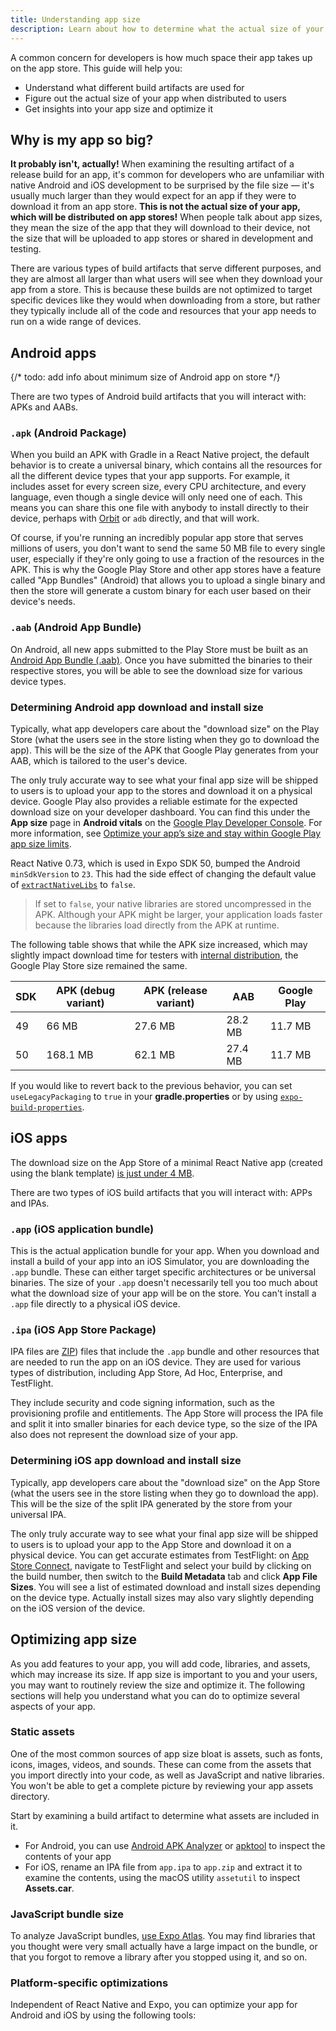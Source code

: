 ```yaml
---
title: Understanding app size
description: Learn about how to determine what the actual size of your app will be when distributed to users, and how to get insights into your app size and optimize it.
---
```




A common concern for developers is how much space their app takes up on the app store. This guide will help you:

- Understand what different build artifacts are used for
- Figure out the actual size of your app when distributed to users
- Get insights into your app size and optimize it

## Why is my app so big?

**It probably isn't, actually!** When examining the resulting artifact of a release build for an app, it's common for developers who are unfamiliar with native Android and iOS development to be surprised by the file size &mdash; it's usually much larger than they would expect for an app if they were to download it from an app store. **This is not the actual size of your app, which will be distributed on app stores!** When people talk about app sizes, they mean the size of the app that they will download to their device, not the size that will be uploaded to app stores or shared in development and testing.

There are various types of build artifacts that serve different purposes, and they are almost all larger than what users will see when they download your app from a store. This is because these builds are not optimized to target specific devices like they would when downloading from a store, but rather they typically include all of the code and resources that your app needs to run on a wide range of devices.

## Android apps

{/* todo: add info about minimum size of Android app on store */}

There are two types of Android build artifacts that you will interact with: APKs and AABs.

### `.apk` (Android Package)

When you build an APK with Gradle in a React Native project, the default behavior is to create a universal binary, which contains all the resources for all the different device types that your app supports. For example, it includes asset for every screen size, every CPU architecture, and every language, even though a single device will only need one of each. This means you can share this one file with anybody to install directly to their device, perhaps with [Orbit](https://expo.dev/orbit) or `adb` directly, and that will work.

Of course, if you're running an incredibly popular app store that serves millions of users, you don't want to send the same 50 MB file to every single user, especially if they're only going to use a fraction of the resources in the APK. This is why the Google Play Store and other app stores have a feature called "App Bundles" (Android) that allows you to upload a single binary and then the store will generate a custom binary for each user based on their device's needs.

### `.aab` (Android App Bundle)

On Android, all new apps submitted to the Play Store must be built as an [Android App Bundle (.aab)](https://developer.android.com/platform/technology/app-bundle). Once you have submitted the binaries to their respective stores, you will be able to see the download size for various device types.

### Determining Android app download and install size

Typically, what app developers care about the "download size" on the Play Store (what the users see in the store listing when they go to download the app). This will be the size of the APK that Google Play generates from your AAB, which is tailored to the user's device.

The only truly accurate way to see what your final app size will be shipped to users is to upload your app to the stores and download it on a physical device. Google Play also provides a reliable estimate for the expected download size on your developer dashboard. You can find this under the **App size** page in **Android vitals** on the [Google Play Developer Console](https://play.google.com/console/). For more information, see [Optimize your app’s size and stay within Google Play app size limits](https://support.google.com/googleplay/android-developer/answer/9859372?hl=en).

<Collapsible summary="Why did my APK size increase after upgrading to React Native 0.73?">

React Native 0.73, which is used in Expo SDK 50, bumped the Android `minSdkVersion` to `23`. This had the side effect of changing the default value of [`extractNativeLibs`](https://developer.android.com/guide/topics/manifest/application-element#extractNativeLibs`) to `false`.

> If set to `false`, your native libraries are stored uncompressed in the APK. Although your APK might be larger, your application loads faster because the libraries load directly from the APK at runtime.

The following table shows that while the APK size increased, which may slightly impact download time for testers with [internal distribution](/build/internal-distribution/), the Google Play Store size remained the same.

| SDK | APK (debug variant) | APK (release variant) | AAB     | Google Play |
| --- | ------------------- | --------------------- | ------- | ----------- |
| 49  | 66 MB               | 27.6 MB               | 28.2 MB | 11.7 MB     |
| 50  | 168.1 MB            | 62.1 MB               | 27.4 MB | 11.7 MB     |

If you would like to revert back to the previous behavior, you can set `useLegacyPackaging` to `true` in your **gradle.properties** or by using [`expo-build-properties`](/versions/latest/sdk/build-properties/).

</Collapsible>

## iOS apps

The download size on the App Store of a minimal React Native app (created using the blank template) [is just under 4 MB](https://x.com/aleqsio/status/1844045829973344457).

There are two types of iOS build artifacts that you will interact with: APPs and IPAs.

### `.app` (iOS application bundle)

This is the actual application bundle for your app. When you download and install a build of your app into an iOS Simulator, you are downloading the `.app` bundle. These can either target specific architectures or be universal binaries. The size of your `.app` doesn't necessarily tell you too much about what the download size of your app will be on the store. You can't install a `.app` file directly to a physical iOS device.

### `.ipa` (iOS App Store Package)

IPA files are [ZIP](https://en.wikipedia.org/wiki/ZIP)) files that include the `.app` bundle and other resources that are needed to run the app on an iOS device. They are used for various types of distribution, including App Store, Ad Hoc, Enterprise, and TestFlight.

They include security and code signing information, such as the provisioning profile and entitlements. The App Store will process the IPA file and split it into smaller binaries for each device type, so the size of the IPA also does not represent the download size of your app.

### Determining iOS app download and install size

Typically, app developers care about the "download size" on the App Store (what the users see in the store listing when they go to download the app). This will be the size of the split IPA generated by the store from your universal IPA.

The only truly accurate way to see what your final app size will be shipped to users is to upload your app to the App Store and download it on a physical device. You can get accurate estimates from TestFlight: on [App Store Connect](https://appstoreconnect.apple.com/), navigate to TestFlight and select your build by clicking on the build number, then switch to the **Build Metadata** tab and click **App File Sizes**. You will see a list of estimated download and install sizes depending on the device type. Actually install sizes may also vary slightly depending on the iOS version of the device.

## Optimizing app size

As you add features to your app, you will add code, libraries, and assets, which may increase its size. If app size is important to you and your users, you may want to routinely review the size and optimize it. The following sections will help you understand what you can do to optimize several aspects of your app.

### Static assets

One of the most common sources of app size bloat is assets, such as fonts, icons, images, videos, and sounds. These can come from the assets that you import directly into your code, as well as JavaScript and native libraries. You won't be able to get a complete picture by reviewing your app assets directory.

Start by examining a build artifact to determine what assets are included in it.

- For Android, you can use [Android APK Analyzer](https://developer.android.com/studio/debug/apk-analyzer) or [apktool](https://apktool.org/) to inspect the contents of your app
- For iOS, rename an IPA file from `app.ipa` to `app.zip` and extract it to examine the contents, using the macOS utility `assetutil` to inspect **Assets.car**.

### JavaScript bundle size

To analyze JavaScript bundles, [use Expo Atlas](/guides/analyzing-bundles/). You may find libraries that you thought were very small actually have a large impact on the bundle, or that you forgot to remove a library after you stopped using it, and so on.

### Platform-specific optimizations

Independent of React Native and Expo, you can optimize your app for Android and iOS by using the following tools:

<BoxLink
  title="Android Developers: Reduce your app size"
  description="Advice directly from Google about reducing your Android app size."
  Icon={BookOpen02Icon}
  href="https://developer.android.com/topic/performance/reduce-apk-size"
/>

<BoxLink
  title="Apple Developer: Reducing your app's size"
  description="Advice directly from Apple about reducing your iOS app size."
  Icon={BookOpen02Icon}
  href="https://developer.apple.com/documentation/xcode/reducing-your-app-s-size"
/>
